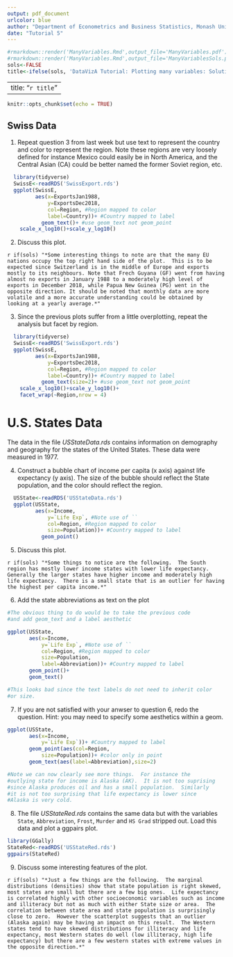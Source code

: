 ```yaml
---
output: pdf_document
urlcolor: blue
author: "Department of Econometrics and Business Statistics, Monash University"
date: "Tutorial 5"
---
```


```r
#rmarkdown::render('ManyVariables.Rmd',output_file='ManyVariables.pdf')
#rmarkdown::render('ManyVariables.Rmd',output_file='ManyVariablesSols.pdf')
sols<-FALSE
title<-ifelse(sols, 'DataVizA Tutorial: Plotting many variables: Solutions','DataVizA Tutorial: Plotting many variables')
```

---
title: "`r title`"
---

```r
knitr::opts_chunk$set(echo = TRUE)

```

## Swiss Data

  1. Repeat question 3 from last week but use text to represent the country and color to represent the region. Note these regions are very loosely defined for instance Mexico could easily be in North America, and the Central Asian (CA) could be better named the former Soviet region, etc.
  
```r
  library(tidyverse)
  SwissE<-readRDS('SwissExport.rds')
  ggplot(SwissE,
         aes(x=ExportsJan1988,
             y=ExportsDec2018,
             col=Region, #Region mapped to color
             label=Country))+ #Country mapped to label
           geom_text()+ #use geom_text not geom_point
    scale_x_log10()+scale_y_log10()
```

  2. Discuss this plot.
  
`r if(sols) "*Some interesting things to note are that the many EU nations occupy the top right hand side of the plot.  This is to be expected since Switzerland is in the middle of Europe and exports mostly to its neighbours. Note that Frech Guyana (GF) went from having almost no exports in January 1988 to a moderately high level of exports in December 2018, while Papua New Guinea (PG) went in the opposite direction. It should be noted that monthly data are more volatile and a more accurate understanding could be obtained by looking at a yearly average.*"`  

  3. Since the previous plots suffer from a little overplotting, repeat the analysis but facet by region.
  
```r
  library(tidyverse)
  SwissE<-readRDS('SwissExport.rds')
  ggplot(SwissE,
         aes(x=ExportsJan1988,
             y=ExportsDec2018,
             col=Region, #Region mapped to color
             label=Country))+ #Country mapped to label
           geom_text(size=2)+ #use geom_text not geom_point
    scale_x_log10()+scale_y_log10()+
    facet_wrap(~Region,nrow = 4)
```  

# U.S. States Data

The data in the file *USStateData.rds* contains information on demography and geography for the states of the United States.  These data were measured in 1977.

  4. Construct a bubble chart of income per capita (x axis) against life expectancy (y axis).  The size of the bubble should reflect the State population, and the color should reflect the region.
  
```r
  USState<-readRDS('USStateData.rds')
  ggplot(USState,
         aes(x=Income,
             y=`Life Exp`, #Note use of ``
             col=Region, #Region mapped to color
             size=Population))+ #Country mapped to label
           geom_point()
```    

  5. Discuss this plot.
  
`r if(sols) "*Some things to notice are the following.  The South region has mostly lower income states with lower life expectancy.  Generally the larger states have higher income and moderately high life expectancy.  There is a small state that is an outlier for having the highest per capita income.*"`

  6. Add the state abbreviations as text on the plot
  
```r
#The obvious thing to do would be to take the previous code
#and add geom_text and a label aesthetic

ggplot(USState,
       aes(x=Income,
           y=`Life Exp`, #Note use of ``
           col=Region, #Region mapped to color
           size=Population,
           label=Abbreviation))+ #Country mapped to label
       geom_point()+
       geom_text()

#This looks bad since the text labels do not need to inherit color
#or size.  
```

  7. If you are not satisfied with your anwser to question 6, redo the question.  Hint: you may need to specify some aesthetics within a geom. 
  
```r
ggplot(USState,
       aes(x=Income,
           y=`Life Exp`))+ #Country mapped to label
       geom_point(aes(col=Region,
           size=Population))+ #color only in point
       geom_text(aes(label=Abbreviation),size=2)

#Note we can now clearly see more things.  For instance the 
#outlying state for income is Alaska (AK).  It is not too suprising
#since Alaska produces oil and has a small population.  Similarly 
#it is not too surprising that life expectancy is lower since 
#Alaska is very cold.

```  

  8. The file *USStateRed.rds* contains the same data but with the variables `State`, `Abbreviation`, `Frost`, `Murder` and `HS Grad` stripped out.  Load this data and plot a ggpairs plot.
  
```r
library(GGally)
StateRed<-readRDS('USStateRed.rds')
ggpairs(StateRed)
```

  9. Discuss some interesting features of the plot.
  
`r if(sols) "*Just a few things are the following.  The marginal distributions (densities) show that state population is right skewed, most states are small but there are a few big ones.  Life expectancy is correlated highly with other socioeconomic variables such as income and illiteracy but not as much with either State size or area.  The correlation between state area and state population is surprisingly close to zero.  However the scatterplot suggests that an outlier (Alaska again) may be having an impact on this result.  The Western states tend to have skewed distributions for illiteracy and life expectancy, most Western states do well (low illiteracy, high life expectancy) but there are a few western states with extreme values in the opposite direction.*"`